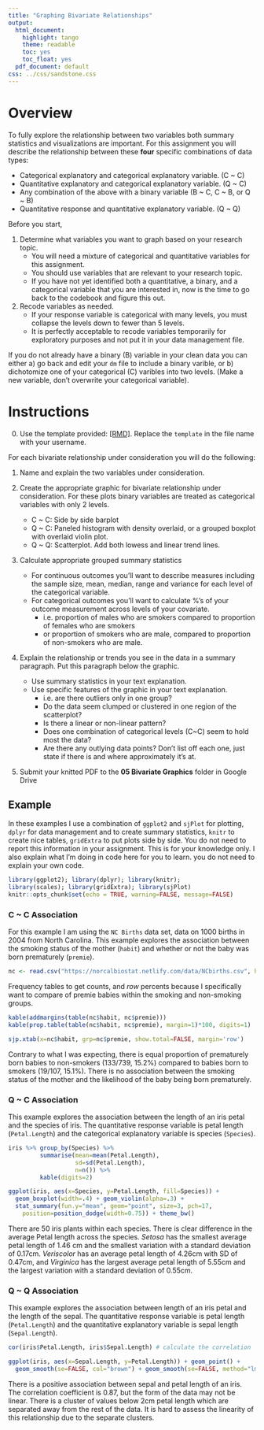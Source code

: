 ```yaml
---
title: "Graphing Bivariate Relationships"
output:
  html_document:
    highlight: tango
    theme: readable
    toc: yes
    toc_float: yes
  pdf_document: default
css: ../css/sandstone.css
---
```


# Overview

To fully explore the relationship between two variables both summary statistics and visualizations are important. For this assignment you will describe the relationship between these **four** specific combinations of data types: 

* Categorical explanatory and categorical explanatory variable. (C ~ C)
* Quantitative explanatory and categorical explanatory variable. (Q ~ C)
* Any combination of the above with a binary variable (B ~ C, C ~ B, or Q ~ B)
* Quantitative response and quantitative explanatory variable. (Q ~ Q)


Before you start, 

1. Determine what variables you want to graph based on your research topic. 
    * You will need a mixture of categorical and quantitative variables for this assignment. 
    * You should use variables that are relevant to your research topic. 
    * If you have not yet identified both a quantitative, a binary, and a categorical variable that you are interested in, now is the time to go back to the codebook and figure this out. 
2. Recode variables as needed. 
    * If your response variable is categorical with many levels, you must collapse the levels down to fewer than 5 levels. 
    * It is perfectly acceptable to recode variables temporarily for exploratory purposes and not put it in your data management file.

If you do not already have a binary (B) variable in your clean data you can either a) go back and edit your `dm` file to include a binary varible, or b) dichotomize one of your categorical (C) varibles into two levels. (Make a new variable, don't overwrite your categorical variable).   


# Instructions

0. Use the template provided: [[RMD]](hw05_biv_graphing_template.Rmd). Replace the `template` in the file name with your username. 

For each bivariate relationship under consideration you will do the following: 

1. Name and explain the two variables under consideration. 

2. Create the appropriate graphic for bivariate relationship under consideration. For these plots binary variables are treated as categorical variables with only 2 levels. 
    * C ~ C: Side by side barplot
    * Q ~ C: Paneled histogram with density overlaid, or a grouped boxplot with overlaid violin plot. 
    * Q ~ Q: Scatterplot. Add both lowess and linear trend lines.

3. Calculate appropriate grouped summary statistics
    * For continuous outcomes you'll want to describe measures including the sample size, mean, median, range and variance for each level of the categorical variable. 
    * For categorical outcomes you'll want to calculate %'s of your outcome measurement across levels of your covariate. 
        - i.e. proportion of males who are smokers compared to proportion of females who are smokers
        - or proportion of smokers who are male, compared to proportion of non-smokers who are male. 

4. Explain the relationship or trends you see in the data in a summary paragraph. Put this paragraph below the graphic. 
    * Use summary statistics in your text explanation. 
    * Use specific features of the graphic in your text explanation.
        - i.e. are there outliers only in one group?
        - Do the data seem clumped or clustered in one region of the scatterplot? 
        - Is there a linear or non-linear pattern? 
        - Does one combination of categorical levels (C~C) seem to hold most the data? 
        - Are there any outlying data points? Don't list off each one, just state if there is and where approximately it's at. 

5. Submit your knitted PDF to the **05 Bivariate Graphics** folder in Google Drive

## Example
In these examples I use a combination of `ggplot2` and `sjPlot` for plotting, `dplyr` for data management and to create summary statistics, `knitr` to create nice tables, `gridExtra` to put plots side by side. You do not need to report this information in your assignment. This is for your knowledge only. I also explain what I'm doing in code here for you to learn. you do not need to explain your own code. 
```r
library(ggplot2); library(dplyr); library(knitr); 
library(scales); library(gridExtra); library(sjPlot)
knitr::opts_chunk$set(echo = TRUE, warning=FALSE, message=FALSE)
```

### C ~ C Association
For this example I am using the `NC Births` data set, data on 1000 births in 2004 from North Carolina. 
This example explores the association between the smoking status of the mother (`habit`) and whether or not the baby was born prematurely (`premie`). 

```r
nc <- read.csv("https://norcalbiostat.netlify.com/data/NCbirths.csv", header=TRUE)
```

Frequency tables to get counts, and _row_ percents because I specifically want to compare of premie babies within the smoking and non-smoking groups. 
```r
kable(addmargins(table(nc$habit, nc$premie)))
kable(prop.table(table(nc$habit, nc$premie), margin=1)*100, digits=1)
```

```r
sjp.xtab(x=nc$habit, grp=nc$premie, show.total=FALSE, margin='row')
```

Contrary to what I was expecting, there is equal proportion of prematurely born babies to non-smokers (133/739, 15.2%) compared to babies born to smokers (19/107, 15.1%). There is no association between the smoking status of the mother and the likelihood of the baby being born prematurely. 

### Q ~ C Association

This example explores the association between the length of an iris petal and the species of iris. The quantitative response variable is petal length (`Petal.Length`) and the categorical explanatory variable is species (`Species`). 

```r
iris %>% group_by(Species) %>% 
         summarise(mean=mean(Petal.Length), 
                   sd=sd(Petal.Length), 
                   n=n()) %>% 
         kable(digits=2)

ggplot(iris, aes(x=Species, y=Petal.Length, fill=Species)) + 
  geom_boxplot(width=.4) + geom_violin(alpha=.3) + 
  stat_summary(fun.y="mean", geom="point", size=3, pch=17, 
    position=position_dodge(width=0.75)) + theme_bw()
```

There are 50 iris plants within each species. There is clear difference in the average Petal length across the species. _Setosa_ has the smallest average petal length of 1.46 cm and the smallest variation with a standard deviation of 0.17cm.  _Veriscolor_ has an average petal length of 4.26cm with SD of 0.47cm, and _Virginica_ has the largest average petal length of 5.55cm and the largest variation with a standard deviation of 0.55cm.  

### Q ~ Q Association

This example explores the association between length of an iris petal and the length of the sepal. The quantitative response variable is petal length (`Petal.Length`) and the quantitative explanatory variable is sepal length (`Sepal.Length`).

```r
cor(iris$Petal.Length, iris$Sepal.Length) # calculate the correlation

ggplot(iris, aes(x=Sepal.Length, y=Petal.Length)) + geom_point() + 
  geom_smooth(se=FALSE, col="brown") + geom_smooth(se=FALSE, method="lm")
```

There is a positive association between sepal and petal length of an iris. The correlation coefficient is 0.87, but the form of the data may not be linear. There is a cluster of values below 2cm petal length which are separated away from the rest of the data. It is hard to assess the linearity of this relationship due to the separate clusters. 








